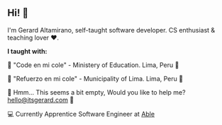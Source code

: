 ## Hi! 👋

I'm Gerard Altamirano, self-taught software developer. CS enthusiast & teaching lover ❤️.

**I taught with:**

📌 "Code en mi cole" - Ministery of Education. Lima, Peru 📍

📌 "Refuerzo en mi cole" - Municipality of Lima. Lima, Peru 📍

📌 Hmm... This seems a bit empty, Would you like to help me? <hello@itsgerard.com> 👀  

💻 Currently Apprentice Software Engineer at [Able](http://able.co/)
